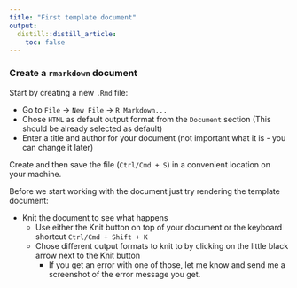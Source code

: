 ```yaml
---
title: "First template document"
output: 
  distill::distill_article:
    toc: false
---
```


### Create a `rmarkdown` document

Start by creating a new `.Rmd` file:

- Go to `File` -> `New File` -> `R Markdown...` 
- Chose `HTML` as default output format from the `Document` section (This should be already selected as default)
- Enter a title and author for your document (not important what it is - you can change it later)

Create and then save the file (`Ctrl/Cmd + S`) in a convenient location on your machine.

Before we start working with the document just try rendering the template document:

- Knit the document to see what happens
  - Use either the Knit button on top of your document or the keyboard shortcut `Ctrl/Cmd + Shift + K`
  - Chose different output formats to knit to by clicking on the little black arrow next to the Knit button
    - If you get an error with one of those, let me know and send me a screenshot of the error message you get.